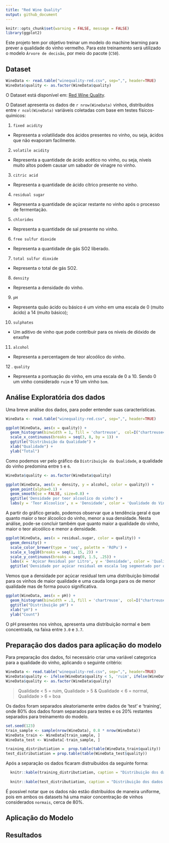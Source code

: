 ```yaml
---
title: "Red Wine Quality"
output: github_document
---
```


```r
knitr::opts_chunk$set(warning = FALSE, message = FALSE) 
library(ggplot2)
```

Este projeto tem por objetivo treinar um modelo do machine learning para prever a qualidade do vinho vermelho. Para este treinamento será utilizado o modelo `Árvore de decisão`, por meio do pacote (`C50`).

## Dataset

```r
WineData <- read.table("winequality-red.csv", sep=",", header=TRUE)
WineData$quality <- as.factor(WineData$quality)
```

O Dataset está disponível em: [Red Wine Quality](https://www.kaggle.com/datasets/uciml/red-wine-quality-cortez-et-al-2009).

O Dataset apresenta os dados de `r nrow(WineData)` vinhos, distribuídos entre `r ncol(WineData)` variáveis coletadas com base em testes físicos-químicos:

1.  `fixed acidity`

  * Representa a volatilidade dos ácidos presentes no vinho, ou seja, ácidos que não evaporam facilmente.

2.  `volatile acidity`

  * Representa a quantidade de ácido acético no vinho, ou seja, níveis muito altos podem causar um sabador de vinagre no vinho.

3.  `citric acid`

  * Representa a quantidade de ácido cítrico presente no vinho.

4.  `residual sugar`

  * Representa a quantidade de açúcar restante no vinho após o processo de fermentação.

5. `chlorides`

  * Representa a quantidade de sal presente no vinho.

6.  `free sulfur dioxide`

  * Representa a quantidade de gás SO2 liberado.

7.  `total sulfur dioxide`

  * Representa o total de gás SO2.

8. `density`

  * Representa a densidade do vinho.

9.  `pH`

  * Representa quão ácido ou básico é um vinho em uma escala de 0 (muito ácido) a 14 (muito básico);

10. `sulphates`

  * Um aditivo de vinho que pode contribuir para os níveis de dióxido de enxofre

11. `alcohol`

  * Representa a percentagem de teor alcoólico do vinho.

12 . `quality`

  * Representa a pontuação do vinho, em uma escala de 0 a 10. Sendo 0 um vinho considerado `ruim` e 10 um vinho `bom`.


## Análise Exploratória dos dados

Uma breve análise dos dados, para poder entender suas características. 

```r
WineData <- read.table("winequality-red.csv", sep=",", header=TRUE)

ggplot(WineData, aes(x = quality)) +
  geom_histogram(binwidth = 1, fill = 'chartreuse',  col=I("chartreuse4")) +
  scale_x_continuous(breaks = seq(3, 8, by = 1)) +
  ggtitle("Distribuição da Qualidade") +
  xlab("Qualidade") +
  ylab("Total")
```

Como podemos ver pelo gráfico da `Distribuição da Qualidade`, a qualidade do vinho predomina entre `5` e `6`.

```r
WineData$quality <- as.factor(WineData$quality)

ggplot(WineData, aes(x = density, y = alcohol, color = quality)) +
  geom_point(alpha=0.1) +
  geom_smooth(se = FALSE, size=0.8) +
  ggtitle('Densidade por teor alcoolico do vinho') +
  labs(y = 'Teor Alcoolico', x = 'Densidade', color = 'Qualidade do Vinho')
```

A partir do gráfico gerado, podemos observar que a tendência geral é que quanto maior o teor álcoolico do vinho, menor a sua densidade. Nesta análise, pode-se concluir também que quanto maior a qualidade do vinho, maior o teor alcoólico e menor a densidade.

```r
ggplot(WineData, aes(x = residual.sugar, color = quality)) +
  geom_density() +
  scale_color_brewer(type = 'seq', palette = 'RdPu') +
  scale_x_log10(breaks = seq(1, 15, 2)) +
  scale_y_continuous(breaks = seq(0, 1.5, .25)) +
  labs(x = 'Açúcar Residual por Litro', y = 'Densidade', color = 'Qualidade do Vinho') +
  ggtitle('Densidade por açúcar residual em escala log segmentado por qualidade')

```

Vemos que a densidade por açúcar residual tem uma distribuição bimodal para os vinhos de maior qualidade e uma cauda longa para os de menor qualidade mas de forma pouco significativa.


```r
ggplot(WineData, aes(x = pH)) +
  geom_histogram(binwidth = .1, fill = 'chartreuse',  col=I("chartreuse4")) +
  ggtitle("Distribuição pH") +
  xlab("pH") +
  ylab("Count")
```

O pH presentes nos vinhos, apresenta uma distribuição normal e bem concentrada, na faixa entre `3.0` e `3.7`.

## Preparação dos dados para aplicação do modelo
Para preparação dos dados, foi necessário criar uma variável categorica para a qualidade do vinho, aplicando o seguinte critério:

```r
WineData <- read.table("winequality-red.csv", sep=",", header=TRUE)
WineData$quality <- ifelse(WineData$quality < 5, 'ruim', ifelse(WineData$quality > 6, 'bom', 'normal'))
WineData$quality <- as.factor(WineData$quality)
```

> Qualidade < 5 = ruim,
> Qualidade > 5 & Qualidade < 6 = normal,
> Qualidade > 6 = boa

Os dados foram separados aleatoriamente entre dados de 'test' e 'training', onde 80% dos dados foram separados para testes e os 20% restantes separados para treinamento do modelo.

```r

set.seed(123)
train_sample <- sample(nrow(WineData), 0.8 * nrow(WineData))
WineData_train <- WineData[train_sample, ]
WineData_test <- WineData[-train_sample, ]

training_distributiation =  prop.table(table(WineData_train$quality))
test_distributiation = prop.table(table(WineData_test$quality))
```

Após a separação os dados ficaram distruibuidos da seguinte forma:
```r
  knitr::kable(training_distributiation, caption = "Distribuição dos dados de treinamento")
  
  knitr::kable(test_distributiation, caption = "Distribuição dos dados de testes")
```

É possível notar que os dados não estão distribuídos de maneira uniforme, pois em ambos os datasets há uma maior concentração de vinhos considerados `normais`, cerca de 80%.

## Aplicação do Modelo

## Resultados

